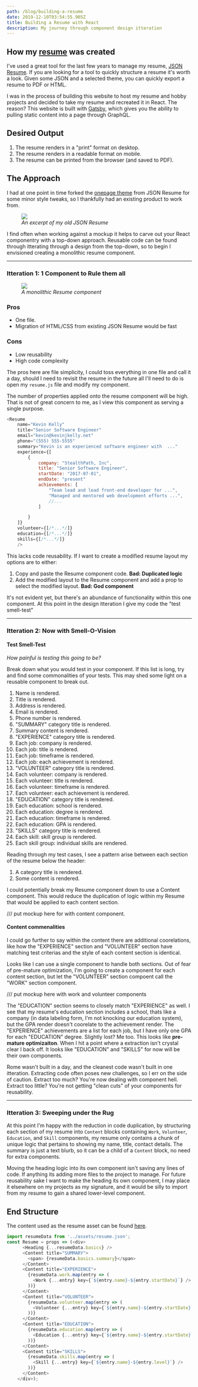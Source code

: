 ```yaml
---
path: /blog/building-a-resume
date: 2019-12-10T03:54:55.905Z
title: Building a Resume with React
description: My journey through component design itteration
---
```


## How my [resume](/resume) was created 

I've used a great tool for the last few years to manage my resume,
[JSON Resume](https://jsonresume.org/). If you are looking for a 
tool to quickly structure a resume it's worth a look. Given some JSON and 
a selected theme, you can quickly export a resume to PDF or HTML.

I was in the process of building this website to host my resume and hobby 
projects and decided to take my resume and recreated it in React. The reason? 
This website is built with [Gatsby](https://www.gatsbyjs.org/), which gives you 
the ability to pulling static content into a page through GraphQL.

## Desired Output

1. The resume renders in a "print" format on desktop.
2. The resume renders in a readable format on mobile.
3. The resume can be printed from the browser (and saved to PDF).

## The Approach
I had at one point in time forked the [onepage theme](https://github.com/Kevin-K/jsonresume-theme-onepage)
from JSON Resume for some minor style tweaks, so I thankfully had an existing
product to work from.

<figure>
<img src={old_resume_snippet} style={{display: 'block', width: 400, margin: 'auto'}}/>
<figcaption style={{textAlign: 'center'}}> <i>An excerpt of my old JSON Resume</i> </figcaption>
</figure>

I find often when working against a mockup it helps to carve out your React componentry 
with a top-down approach. Reusable code can be found through itterating through a design
from the top-down, so to begin I envisioned creating a monolithic resume component.

---

### Itteration 1: 1 Component to Rule them all

<figure>
<img src={old_resume_snippet_monolithic} style={{display: 'block', width: 400, margin: 'auto'}}/>
<figcaption style={{textAlign: 'center'}}> <i>A monolithic Resume component</i> </figcaption>
</figure>

### Pros
- One file.
- Migration of HTML/CSS from existing JSON Resume would be fast

### Cons
- Low reusability
- High code complexity

The pros here are file simplicity, I could toss everything in one file and call it a day,
should I need to revisit the resume in the future all I'll need to do is open my `resume.js`
file and modify my component.

The number of properties applied onto the resume component will be high. That is
not of great concern to me, as I view this component as serving a single purpose.


```js
<Resume
    name="Kevin Kelly"
    title="Senior Software Engineer"
    email="kevin@kevinjkelly.net"
    phone="(555) 555-5555"
    summary="Kevin is an experienced software engineer with  ..."
    experience={[
        {
            company: "StealthPath, Inc",
            title: "Senior Software Engineer",
            startDate: "2017-07-01",
            endDate: "present"
            achievements: [
                "Team lead and lead front-end developer for ...",
                "Managed and mentored web development efforts ...",
                //...
            ]

        }
    ]}
    volunteer={[/*...*/]}
    education={[/*...*/]}
    skills={[/*...*/]}
    />
```


This lacks code reusability. If I want to create a modified resume layout my options
are to either:

1. Copy and paste the Resume component code. **Bad: Duplicated logic**
2. Add the modified layout to the Resume component and add a prop to select the
modified layout. **Bad: God component**

It's not evident yet, but there's an abundance of functionality within this
one component. At this point in the design itteration I give my code the
"test smell-test"

---

### Itteration 2: Now with Smell-O-Vision

#### Test Smell-Test
*How painful is testing this going to be?*

Break down what you would test in your component. If this list is long, try and find some
commonalities of your tests. This may shed some light on a reusable component to
break out.

1. Name is rendered.
2. Title is rendered.
3. Address is rendered.
4. Email is rendered.
5. Phone number is rendered.
6. "SUMMARY" category title is rendered.
6. Summary content is rendered.
7. "EXPERIENCE" category title is rendered.
8. Each job: company is rendered.
9. Each job: title is rendered.
10. Each job: timeframe is rendered.
11. Each job: each achievement is rendered.
12. "VOLUNTEER" category title is rendered.
13. Each volunteer: company is rendered.
14. Each volunteer: title is rendered.
15. Each volunteer: timeframe is rendered.
16. Each volunteer: each achievement is rendered.
17. "EDUCATION" category title is rendered.
18. Each education: school is rendered.
19. Each education: degree is rendered.
20. Each education: timeframe is rendered.
21. Each education: GPA is rendered.
22. "SKILLS" category title is rendered.
23. Each skill: skill group is rendered.
24. Each skill group: individual skills are rendered.

Reading through my test cases, I see a pattern arise between each section
of the resume below the header:

1. A category title is rendered.
2. Some content is rendered.

I could potentially break my Resume component down to use a Content component.
This would reduce the duplication of logic within my Resume that would be applied to 
each content section.

/// put mockup here for with content component.


#### Content commenalities
I could go further to say within the content there are additional coorelations,
like how the "EXPERIENCE" section and "VOLUNTEER" section have matching
test criterias and the style of each content section is identical.

Looks like I can use a single component to handle both sections. Out of fear
of pre-mature optimization, I'm going to create a component for each 
content section, but let the "VOLUNTEER" section compoent call the "WORK" 
section component.

/// put mockup here with work and volunteer components

The "EDUCATION" section seems to closely match "EXPERIENCE" as well.
I see that my resume's education section includes a school, thats like a 
company (in data labeling form, I'm not knocking our education system), but
the GPA render doesn't coorelate to the achievement render.
The "EXPERIENCE" achievements are a list for each job, but I have only
one GPA for each "EDUCATION" degree. Slightly lost? Me too. This looks
like **pre-mature optimizaiton**. When I hit a point where
a extraction isn't crystal clear I back off. It looks like "EDUCATION"
and "SKILLS" for now will be their own components.

Rome wasn't built in a day, and the cleanest code wasn't built in one
itteration. Extracting code often poses new challenges, so I 
err on the side of caution. Extract too much? You're now dealing
with component hell. Extract too little? You're not getting
"clean cuts" of your components for reusability.

---

### Itteration 3: Sweeping under the Rug

At this point I'm happy with the reduction in code duplication, by
structuring each section of my resume into `Content` blocks containing 
`Work`, `Volunteer`, `Education`, and `Skill` components, my resume
only contains a chunk of unique logic that pertains to showing my name,
title, contact details. The summary is just a text blurb, so
it can be a child of a `Content` block, no need for extra components.

Moving the heading logic into its own component isn't saving any lines
of code. If anything its adding more files to the project to manage.
For future reusability sake I want to make the heading its own component,
I may place it elsewhere on my projects as my signature, and it would be
silly to import from my resume to gain a shared lower-level component.



## End Structure
The content used as the resume asset can be found [here](https://raw.githubusercontent.com/Kevin-K/kevin-k.github.io/815ac2295cbba8325af1adb1568fefdf84194aaa/src/assets/resume.json).
```js
import resumeData from '../assets/resume.json';
const Resume = props => (<div>
      <Heading {...resumeData.basics} />
      <Content title="SUMMARY">
        <span> {resumeData.basics.summary}</span>
      </Content>
      <Content title="EXPERIENCE">
        {resumeData.work.map(entry => (
          <Work {...entry} key={`${entry.name}-${entry.startDate}`} />
        ))}
      </Content>
      <Content title="VOLUNTEER">
        {resumeData.volunteer.map(entry => (
          <Volunteer {...entry} key={`${entry.name}-${entry.startDate}`} />
        ))}
      </Content>
      <Content title="EDUCATION">
        {resumeData.education.map(entry => (
          <Education {...entry} key={`${entry.name}-${entry.startDate}`} />
        ))}
      </Content>
      <Content title="SKILLS">
        {resumeData.skills.map(entry => (
          <Skill {...entry} key={`${entry.name}-${entry.level}`} />
        ))}
      </Content>
    </div>);
```
